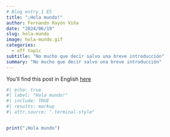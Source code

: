 ```yaml
---
# Blog entry 1 ES
title: "¡Hola mundo!"
author: Fernando Rayón Viña
date: "2024/06/19"
slug: hola-mundo
image: hola-mundo.gif
categories:
  - off topic
subtitle: "No mucho que decir salvo una breve introducción"
summary: "No mucho que decir salvo una breve introducción"
---
```

You'll find this post in English [here](/blog/2024-06-19-Hola_mundo/index.qmd)

```r
#| echo: true
#| label: "Hola mundo!"
#| include: TRUE
#| results: markup
#| attr.source: ".terminal-style"


print("¡Hola mundo")
```


